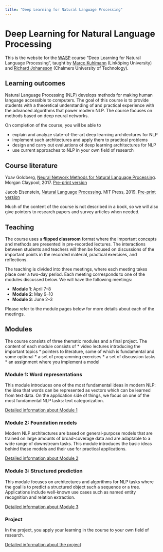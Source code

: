 ```yaml
---
title: "Deep Learning for Natural Language Processing"
---
```


# Deep Learning for Natural Language Processing

This is the website for the [WASP](https://wasp-sweden.org/) course “Deep Learning for Natural Language Processing”, taught by [Marco Kuhlmann](https://www.ida.liu.se/~marku61/) (Linköping University) and [Richard Johansson](http://www.cse.chalmers.se/~richajo/) (Chalmers University of Technology).

## Learning outcomes

Natural Language Processing (NLP) develops methods for making human language accessible to computers. The goal of this course is to provide students with a theoretical understanding of and practical experience with the advanced algorithms that power modern NLP. The course focuses on methods based on deep neural networks.

On completion of the course, you will be able to

* explain and analyze state-of-the-art deep learning architectures for NLP
* implement such architectures and apply them to practical problems
* design and carry out evaluations of deep learning architectures for NLP
* use current approaches to NLP in your own field of research

## Course literature

Yoav Goldberg, [Neural Network Methods for Natural Language Processing](https://www.morganclaypool.com/doi/abs/10.2200/S00762ED1V01Y201703HLT037). Morgan Claypool, 2017. [Pre-print version](https://arxiv.org/abs/1510.00726)

Jacob Eisenstein, [Natural Language Processing](https://mitpress.mit.edu/books/introduction-natural-language-processing). MIT Press, 2019. [Pre-print version](https://github.com/jacobeisenstein/gt-nlp-class/blob/master/notes/eisenstein-nlp-notes.pdf)

Much of the content of the course is not described in a book, so we will also give pointers to research papers and survey articles when needed.

## Teaching

The course uses a **flipped classroom** format where the important concepts and methods are presented in pre-recorded lectures. The interactions between students and teachers will then be focused on discussions of the important points in the recorded material, practical exercises, and reflections.

The teaching is divided into three meetings, where each meeting takes place over a two-day period. Each meeting corresponds to one of the modules discussed below. We will have the following meetings:

* **Module 1**: April 7&ndash;8
* **Module 2**: May 9&ndash;10
* **Module 3**: June 2&ndash;3

Please refer to the module pages below for more details about each of the meetings.

## Modules

The course consists of three thematic modules and a final project. The content of each module consists of
* video lectures introducing the important topics
* pointers to literature, some of which is fundamental and some optional
* a set of programming exercises
* a set of discussion tasks
* an assignment where you implement a model

### Module 1: Word representations

This module introduces one of the most fundamental ideas in modern NLP: the idea that words can be represented as vectors which can be learned from text data. On the application side of things, we focus on one of the most fundamental NLP tasks: text categorization.

[Detailed information about Module 1](module1.md)

### Module 2: Foundation models

Modern NLP architectures are based on general-purpose models that are trained on large amounts of broad-coverage data and are adaptable to a wide range of downstream tasks. This module introduces the basic ideas behind these models and their use for practical applications.

[Detailed information about Module 2](module2.md)

### Module 3: Structured prediction

This module focuses on architectures and algorithms for NLP tasks where the goal is to predict a structured object such a sequence or a tree. Applications include well-known use cases such as named entity recognition and relation extraction.

[Detailed information about Module 3](module3.md)

### Project

In the project, you apply your learning in the course to your own field of research.

[Detailed information about the project](project.md)
